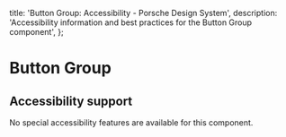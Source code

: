 
  title: 'Button Group: Accessibility - Porsche Design System',
  description: 'Accessibility information and best practices for the Button Group component',
};

# Button Group <ComponentStatus tagName="p-button-group"></ComponentStatus>

## Accessibility support

No special accessibility features are available for this component.
